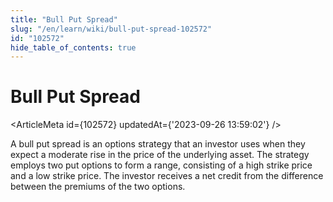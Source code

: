 ```yaml
---
title: "Bull Put Spread"
slug: "/en/learn/wiki/bull-put-spread-102572"
id: "102572"
hide_table_of_contents: true
---
```



# Bull Put Spread

<ArticleMeta id={102572} updatedAt={'2023-09-26 13:59:02'} />
<div className='border-solid border-b border-t-0 my-4 border-[var(--ifm-color-gray-300)]' />

A bull put spread is an options strategy that an investor uses when they expect a moderate rise in the price of the underlying asset. The strategy employs two put options to form a range, consisting of a high strike price and a low strike price. The investor receives a net credit from the difference between the premiums of the two options.
